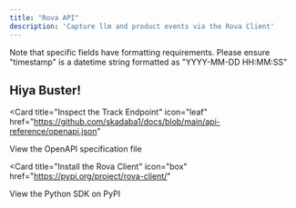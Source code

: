 ```yaml
---
title: "Rova API"
description: 'Capture llm and product events via the Rova Client'
---
```


<Note>
  Note that specific fields have formatting requirements. Please ensure "timestamp" is a datetime 
  string formatted as "YYYY-MM-DD HH:MM:SS"
</Note>

## Hiya Buster!

<Card
  title="Inspect the Track Endpoint"
  icon="leaf"
  href="https://github.com/skadaba1/docs/blob/main/api-reference/openapi.json"
>
  View the OpenAPI specification file
</Card>

<Card
  title="Install the Rova Client"
  icon="box"
  href="https://pypi.org/project/rova-client/"
>
  View the Python SDK on PyPI
</Card>
